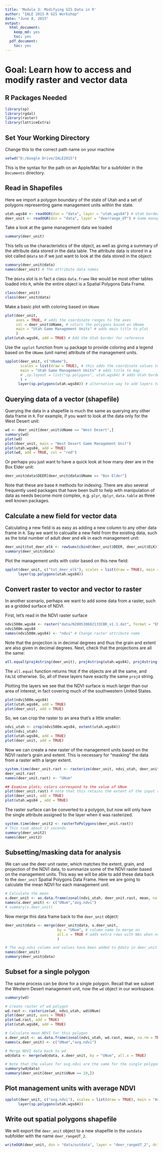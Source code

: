 ```yaml
---
title: 'Module 3: Modifying GIS Data in R'
author: "IALE 2015 R GIS Workshop"
date: "June 8, 2015"
output:
  html_document:
    keep_md: yes
    toc: yes
  pdf_document:
    toc: yes
---
```


# Goal: Learn how to access and modify raster and vector data

## R Packages Needed

```r
library(sp)
library(rgdal)
library(raster)
library(latticeExtra)
```

## Set Your Working Directory

Change this to the correct path name on your machine

```r
setwd("D:/Google Drive/IALE2015")
```

This is the syntax for the path on an Apple/Mac for a subfolder in the `Documents` directory.

## Read in Shapefiles

Here we import a polygon boundary of the state of Utah and a set of polygons representing game management units within the state.

```r
utah.wgs84 <- readOGR(dsn = "data", layer = "utah_wgs84") # Utah border, for "pretty" plotting
deer_unit <- readOGR(dsn = "data", layer = "deerrange_UT") # Game management units
```

Take a look at the game management data we loaded

```r
summary(deer_unit)
```

This tells us the characteristics of the object, as well as giving a summary of the attribute data stored in the data table. The attribute data is stored in a slot called `@data` so if we just want to look at the data stored in the object:

```r
summary(deer_unit@data)
names(deer_unit) # The attribute data names
```

The `@data` slot is in fact a class `data.frame` like would be most other tables loaded into `R`, while the entire object is a Spatial Polygons Data Frame.

```r
class(deer_unit)
class(deer_unit@data)
```

Make a basic plot with coloring based on `UName`

```r
plot(deer_unit, 
     axes = TRUE, # adds the coordinate ranges to the axes
     col = deer_unit$UName, # colors the polygons based on UName
     main = "Utah Game Management Units" # adds main title to plot
     )
plot(utah.wgs84, add = TRUE) # Add the Utah border for reference
```

Use the `spplot` function from `sp` package to provide coloring and a legend based on the `UName` (unit name) attribute of the management units.

```r
spplot(deer_unit, c("UName"), 
       scales = list(draw = TRUE), # this adds the coordinate values to the plot
       main = "Utah Game Management Units" # adds title to map
       # ,sp.layout = list("sp.polygons", utah.wgs84) # adds Utah border to map within call to `spplot` function
       ) +
      layer(sp.polygons(utah.wgs84)) # alternative way to add layers to map; requires `latticeExtra` package
```

## Querying data of a vector (shapefile)

Querying the data in a shapefile is much the same as querying any other data frame in `R`. For example, if you want to look at the data only for the West Desert unit:

```r
wd <- deer_unit[deer_unit$UName == "West Desert",]
summary(wd)
plot(wd)
plot(deer_unit, main = "West Desert Game Management Unit")
plot(utah.wgs84, add = TRUE)
plot(wd, add = TRUE, col = "red")
```

Or perhaps you just want to have a quick look at how many deer are in the Box Elder unit:

```r
deer_unit@data$DEER[deer_unit@data$UName == "Box Elder"]
```

Note that these are base `R` methods for indexing. There are also several frequently used packages that have been built to help with manipulation of data as needs become more complex, e.g. `plyr`, `dplyr`, `data.table` as three well known packages.

## Calculate a new field for vector data

Calculating a new field is as easy as adding a new column to any other data frame in `R`. Say we want to calcualte a new field from the existing data, such as the total number of adult deer and elk in each management unit:

```r
deer_unit$tot_deer_elk <- rowSums(cbind(deer_unit$DEER, deer_unit$ELK))
summary(deer_unit@data)
```

Plot the management units with color based on this new field:

```r
spplot(deer_unit, c("tot_deer_elk"), scales = list(draw = TRUE), main = "Deer + Elk Totals - Utah Game Management Units") +
      layer(sp.polygons(utah.wgs84))
```

## Convert raster to vector and vector to raster

In another scenario, perhaps we want to add some data from a raster, such as a gridded surface of NDVI. 

First, let's read in the NDVI raster surface

```r
ndvi500m.wgs84 <- raster("data/N200530602133CBR_v1.1.dat", format = "ENVI")
ndvi500m.wgs84
names(ndvi500m.wgs84) <- "ndvi" # Change raster attribute name
```

Note that the projection is in decimal degrees and thus the grain and extent are also given in decimal degrees. Next, check that the projections are all the same:

```r
all.equal(proj4string(deer_unit), proj4string(utah.wgs84), proj4string(ndvi500m.wgs84))
```

The `all.equal` function returns `TRUE` if the objects are all the same, and `FALSE` otherwise. So, all of these layers have exactly the same `proj4` string. 


Plotting the layers we see that the NDVI surface is much larger than our area of interest, in fact covering much of the southwestern United States.

```r
plot(ndvi500m.wgs84)
plot(utah.wgs84, add = TRUE)
plot(deer_unit, add = TRUE)
```

So, we can crop the raster to an area that's a little smaller:

```r
ndvi_utah <- crop(ndvi500m.wgs84, extent(utah.wgs84))
plot(ndvi_utah)
plot(utah.wgs84, add = TRUE)
plot(deer_unit, add = TRUE)
```

Now we can create a new raster of the management units based on the NDVI raster's grain and extent. This is necessary for "masking" the data from a raster with a larger extent.

```r
system.time(deer_unit.rast <- rasterize(deer_unit, ndvi_utah, deer_unit$UNum)) # note this took about 5 seconds on my 16 GB RAM laptop
deer_unit.rast
names(deer_unit.rast) <- "UNum"

## Examine plots; colors correspond to the value of UNum
plot(deer_unit.rast) # note that this retains the extent of the input raster
plot(deer_unit, add = TRUE)
plot(utah.wgs84 , add = TRUE)
```


The raster surface can be converted to a polygon, but now will only have the single attribute assigned to the layer when it was rasterized.

```r
system.time(deer_unit2 <- rasterToPolygons(deer_unit.rast))
# This took about 17 seconds
summary(deer_unit2)
names(deer_unit2)
```

## Subsetting/masking data for analysis

We can use the deer unit raster, which matches the extent, grain, and projection of the NDVI data, to summarize some of the NDVI raster based on the management units. This way we will be able to add these data back to the `deer_unit` Spatial Polygons Data Frame. Here we are going to calculate the mean NDVI for each management unit.

```r
# Calculate the mean
x.deer_unit <- as.data.frame(zonal(ndvi_utah, deer_unit.rast, mean, na.rm = TRUE))
names(x.deer_unit) <- c("UNum","avg.ndvi")
# summary(x.deer_unit)
```

Now merge this data frame back to the `deer_unit` object:

```r
deer_unit@data <- merge(deer_unit@data, x.deer_unit, 
                        by = "UNum", # column name to merge on
                        all.x = TRUE # adds extra rows with NAs when no matches in second object; in other words, retains all of deer_unit data
                        )

# The avg.ndvi column and values have been added to @data in deer_unit
names(deer_unit)
summary(deer_unit@data)
```

## Subset for a single polygon

The same process can be done for a single polygon. Recall that we subset the Western Desert management unit, now the `wd` object in our workspace.

```r
summary(wd)

# Create raster of wd polygon
wd.rast <- rasterize(wd, ndvi_utah, wd$UNum)
plot(deer_unit, axes = TRUE)
plot(wd.rast, add = TRUE)
plot(utah.wgs84, add = TRUE)

# Calculate mean NDVI for this polygon
x.deer_unit <- as.data.frame(zonal(ndvi_utah, wd.rast, mean, na.rm = TRUE))
names(x.deer_unit) <- c("UNum","avg.ndvi")

# Merge NDVI data back to wd 
wd@data <- merge(wd@data, x.deer_unit, by = "UNum", all.x = TRUE)

# Note that the values for avg.ndvi are the same for the single polygon and for the same unit number in the larger data set
summary(wd@data) 
summary(deer_unit[deer_unit$UNum == 19,])
```

## Plot management units with average NDVI

```r
spplot(deer_unit, c("avg.ndvi"), scales = list(draw = TRUE), main = "Average NDVI in Utah Game Management Units") +
      layer(sp.polygons(utah.wgs84))
```

## Write out spatial polygons shapefile

We will export the `deer_unit` object to a new shapefile in the `outdata` subfolder with the name `deer_rangeUT_2`.

```r
writeOGR(deer_unit, dsn = "data/outdata", layer = "deer_rangeUT_2", driver = "ESRI Shapefile", overwrite_layer = TRUE)
```
